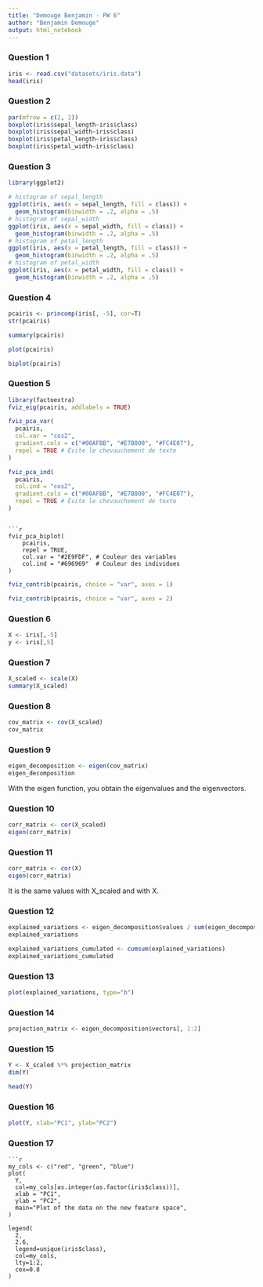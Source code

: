 ```yaml
---
title: "Demouge Benjamin - PW 6"
author: "Benjamin Demouge"
output: html_notebook
---
```



### Question 1
```r
iris <- read.csv("datasets/iris.data")
head(iris)
```

### Question 2
```r
par(mfrow = c(2, 2))
boxplot(iris$sepal_length~iris$class)
boxplot(iris$sepal_width~iris$class)
boxplot(iris$petal_length~iris$class)
boxplot(iris$petal_width~iris$class)
```

### Question 3
```r
library(ggplot2)

# histogram of sepal_length
ggplot(iris, aes(x = sepal_length, fill = class)) +
  geom_histogram(binwidth = .2, alpha = .5)
# histogram of sepal_width
ggplot(iris, aes(x = sepal_width, fill = class)) +
  geom_histogram(binwidth = .2, alpha = .5)
# histogram of petal_length
ggplot(iris, aes(x = petal_length, fill = class)) +
  geom_histogram(binwidth = .2, alpha = .5)
# histogram of petal_width
ggplot(iris, aes(x = petal_width, fill = class)) +
  geom_histogram(binwidth = .2, alpha = .5)
```

### Question 4
```r
pcairis <- princomp(iris[, -5], cor=T)
str(pcairis)
```
```r
summary(pcairis)
```
```r
plot(pcairis)
```

```r
biplot(pcairis)
```


### Question 5
```r
library(factoextra)
fviz_eig(pcairis, addlabels = TRUE)
```
```r
fviz_pca_var(
  pcairis,
  col.var = "cos2",
  gradient.cols = c("#00AFBB", "#E7B800", "#FC4E07"),
  repel = TRUE # Évite le chevauchement de texte
)
```

```r
fviz_pca_ind(
  pcairis,
  col.ind = "cos2",
  gradient.cols = c("#00AFBB", "#E7B800", "#FC4E07"),
  repel = TRUE # Évite le chevauchement de texte
)
```


```

```r
fviz_pca_biplot(
    pcairis,
    repel = TRUE,
    col.var = "#2E9FDF", # Couleur des variables
    col.ind = "#696969"  # Couleur des individues
)
```

```r
fviz_contrib(pcairis, choice = "var", axes = 1)
```

```r
fviz_contrib(pcairis, choice = "var", axes = 2)
```


### Question 6
```r
X <- iris[,-5]
y <- iris[,5]
```

### Question 7
```r
X_scaled <- scale(X)
summary(X_scaled)
```

### Question 8
```r
cov_matrix <- cov(X_scaled)
cov_matrix
```

### Question 9
```r
eigen_decomposition <- eigen(cov_matrix)
eigen_decomposition
```
With the eigen function, you obtain the eigenvalues and the eigenvectors.

### Question 10
```r
corr_matrix <- cor(X_scaled)
eigen(corr_matrix)
```

### Question 11
```r
corr_matrix <- cor(X)
eigen(corr_matrix)
```
It is the same values with X_scaled and with X.


### Question 12

```r
explained_variations <- eigen_decomposition$values / sum(eigen_decomposition$values)
explained_variations
```

```r
explained_variations_cumulated <- cumsum(explained_variations)
explained_variations_cumulated
```

### Question 13
```r
plot(explained_variations, type="b")
```

### Question 14
```r
projection_matrix <- eigen_decomposition$vectors[, 1:2]
```


### Question 15
```r
Y <- X_scaled %*% projection_matrix
dim(Y)
```
```r
head(Y)
```

### Question 16
```r
plot(Y, xlab="PC1", ylab="PC2")
```

### Question 17
```
```r
my_cols <- c("red", "green", "blue")
plot(
  Y,
  col=my_cols[as.integer(as.factor(iris$class))],
  xlab = "PC1",
  ylab = "PC2",
  main="Plot of the data on the new feature space",
)

legend(
  2,
  2.6,
  legend=unique(iris$class),
  col=my_cols,
  lty=1:2,
  cex=0.8
)
```
